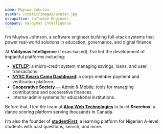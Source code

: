 ```yaml
---
name: Muyiwa Johnson
avatar: /static/images/avatar.jpg
occupation: Software Engineer
company: Valdymas Intelligence
---
```


I’m Muyiwa Johnson, a software engineer building full-stack systems that power real-world solutions in education, governance, and digital finance.

At **Valdymas Intelligence** (Texas-based), I’ve led the development of impactful platforms including:

- [**VETLEP**](https://www.vetlep.com): a micro-credit system managing savings, loans, and user transactions.
- [**NYSC Kwara Camp Dashboard**](https://nysckwaraaccount.web.app): a corps member payment and verification platform.
- [**Cooperative Society** — Admin](https://nysckwaractcs.vercel.app/) & [Mobile](https://nysckwaractcs-mobile.vercel.app/): tools for managing contributions and cooperative finances.
- Internal admin systems for educational institutions.

Before that, I led the team at [**Atop Web Technologies**](https://www.atopwebtech.com/) to build **Scorebox**, a dance scoring platform serving thousands in Canada.

I’m also the founder of [**studentFirst**](https://www.studentfirst.academy), a learning platform for Nigerian A-level students with past questions, search, and more.
